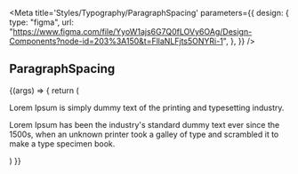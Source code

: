 

<Meta
  title='Styles/Typography/ParagraphSpacing'
  parameters={{
    design: {
      type: "figma",
      url: "https://www.figma.com/file/YyoW1ajs6G7Q0fLOVy6OAg/Design-Components?node-id=203%3A150&t=FllaNLFjts5ONYRi-1",
    },
  }}
/>


## ParagraphSpacing

<Preview>
  <Story
    name='ParagraphSpacing'
    argTypes={{
      paragraphSpacing: {
        name: "Paragraph Spacing",
        control: { type: "select" },
        options: [
          "h1",
          "h2",
          "h3",
          "h4",
          "h5",
          "h6",
          "b1",
          "b2",
          "b3",
          "b4",
          "b5",
          "b6",
          "b7",
        ],
      },
    }}
  >
    {(args) => {
      return (
        <div className='w-[700px]'>
          <RichText variant='body'>
            <p className={args.paragraphSpacing}>
              Lorem Ipsum is simply dummy text of the printing and typesetting
              industry.
            </p>
            <p className={args.paragraphSpacing}>
              Lorem Ipsum has been the industry's standard dummy text ever since the
              1500s, when an unknown printer took a galley of type and scrambled it
              to make a type specimen book.
            </p>
          </RichText>
        </div>
      )
    }}
  </Story>
</Preview>
